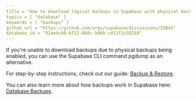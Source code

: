 ```yaml
---
title = "How to download logical backups in Supabase with physical backups enabled?"
topics = [ "database" ]
keywords = [ "backups" ]
github_url = "https://github.com/orgs/supabase/discussions/33045"
database_id = "91ae4c49-bf22-4b8c-b96b-cd11f1c38158"
---
```


If you're unable to download backups due to physical backups being enabled, you can use the Supabase CLI command pgdump as an alternative.

For step-by-step instructions, check out our guide: [Backup & Restore](https://supabase.com/docs/guides/platform/migrating-within-supabase/backup-restore).

You can also learn more about how backups work in Supabase here: [Database Backups](https://supabase.com/docs/guides/platform/backups).
